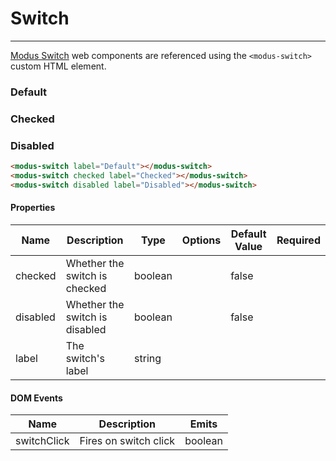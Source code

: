 
# Switch
---

[Modus Switch](https://modus.trimble.com/elements/switches/) web components are referenced using the `<modus-switch>` custom HTML element.

<Anchor storyId="components-switch--default" />

### Default
<modus-switch label="Default"></modus-switch>

<Anchor storyId="components-switch--checked" />

### Checked
<modus-switch checked label="Checked"></modus-switch>

<Anchor storyId="components-switch--disabled" />

### Disabled
<modus-switch disabled label="Disabled"></modus-switch>

```html
<modus-switch label="Default"></modus-switch>
<modus-switch checked label="Checked"></modus-switch>
<modus-switch disabled label="Disabled"></modus-switch>
```

<section>
  <h4>Properties</h4>
  <table>
    <thead>
    <tr>
      <th>Name</th>
      <th>Description</th>
      <th>Type</th>
      <th>Options</th>
      <th>Default Value</th>
      <th>Required</th>
    </tr>
    </thead>
    <tbody>
    <tr>
      <td>checked</td>
      <td>Whether the switch is checked</td>
      <td>boolean</td>
      <td></td>
      <td>false</td>
      <td></td>
    </tr>
    <tr>
      <td>disabled</td>
      <td>Whether the switch is disabled</td>
      <td>boolean</td>
      <td></td>
      <td>false</td>
      <td></td>
    </tr>
    <tr>
      <td>label</td>
      <td>The switch's label</td>
      <td>string</td>
      <td></td>
      <td></td>
      <td></td>
    </tr>
    </tbody>
  </table>
</section>

<section>
  <h4>DOM Events</h4>
  <table>
    <thead>
    <tr>
      <th>Name</th>
      <th>Description</th>
      <th>Emits</th>
    </tr>
    </thead>
    <tbody>
    <tr>
      <td>switchClick</td>
      <td>Fires on switch click</td>
      <td>boolean</td>
    </tr>
    </tbody>
  </table>
</section>
